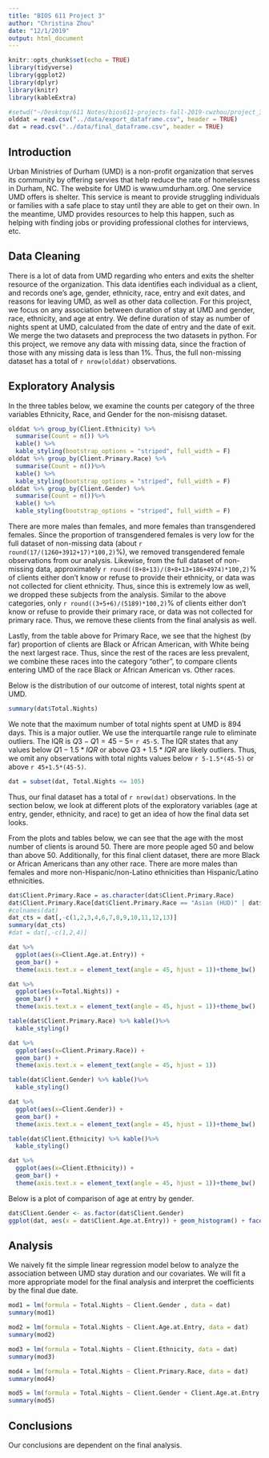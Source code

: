 ```yaml
---
title: "BIOS 611 Project 3"
author: "Christina Zhou"
date: "12/1/2019"
output: html_document
---
```


```r
knitr::opts_chunk$set(echo = TRUE)
library(tidyverse)
library(ggplot2)
library(dplyr)
library(knitr)
library(kableExtra)

#setwd("~/Desktop/611 Notes/bios611-projects-fall-2019-cwzhou/project_3")
olddat = read.csv("../data/export_dataframe.csv", header = TRUE)
dat = read.csv("../data/final_dataframe.csv", header = TRUE)
```

## Introduction

Urban Ministries of Durham (UMD) is a non-profit organization that serves its community by offering servies that help reduce the rate of homelessness in Durham, NC. The website for UMD is www.umdurham.org. One service UMD offers is shelter. This service is meant to provide struggling individuals or families with a safe place to stay until they are able to get on their own. In the meantime, UMD provides resources to help this happen, such as helping with finding jobs or providing professional clothes for interviews, etc.

## Data Cleaning

There is a lot of data from UMD regarding who enters and exits the shelter resource of the organization. This data identifies each individual as a client, and records one's age, gender, ethnicity, race, entry and exit dates, and reasons for leaving UMD, as well as other data collection. For this project, we focus on any association between duration of stay at UMD and gender, race, ethnicity, and age at entry. We define duration of stay as number of nights spent at UMD, calculated from the date of entry and the date of exit. We merge the two datasets and preprocess the two datasets in python. For this project, we remove any data with missing data, since the fraction of those with any missing data is less than 1%. Thus, the full non-missing dataset has a total of `r nrow(olddat)` observations.

## Exploratory Analysis

In the three tables below, we examine the counts per category of the three variables Ethnicity, Race, and Gender for the non-misisng dataset.
```r
olddat %>% group_by(Client.Ethnicity) %>%
  summarise(Count = n()) %>%
  kable() %>%
  kable_styling(bootstrap_options = "striped", full_width = F)
olddat %>% group_by(Client.Primary.Race) %>%
  summarise(Count = n())%>%
  kable() %>%
  kable_styling(bootstrap_options = "striped", full_width = F)
olddat %>% group_by(Client.Gender) %>%
  summarise(Count = n())%>%
  kable() %>%
  kable_styling(bootstrap_options = "striped", full_width = F)
```
There are more males than females, and more females than transgendered females. Since the proportion of transgendered females is very low for the full dataset of non-missing data (about `r round(17/(1260+3912+17)*100,2)`%), we removed transgendered female observations from our analysis. Likewise, from the full dataset of non-missing data, approximately `r round((8+8+13)/(8+8+13+186+4974)*100,2)`% of clients either don't know or refuse to provide their ethnicity, or data was not collected for client ethnicity. Thus, since this is extremely low as well, we dropped these subjects from the analysis. Similar to the above categories, only `r round((3+5+6)/(5189)*100,2)`% of clients either don't know or refuse to provide their primary race, or data was not collected for primary race. Thus, we remove these clients from the final analysis as well.

Lastly, from the table above for Primary Race, we see that the highest (by far) proportion of clients are Black or African American, with White being the next largest race. Thus, since the rest of the races are less prevalent, we combine these races into the category "other", to compare clients entering UMD of the race Black or African American vs. Other races.

Below is the distribution of our outcome of interest, total nights spent at UMD.

```r
summary(dat$Total.Nights)
```
We note that the maximum number of total nights spent at UMD is 894 days. This is a major outlier. We use the interquartile range rule to eliminate outliers. The IQR is $Q3-Q1 = 45-5 =$ `r 45-5`. The IQR states that any values below $Q1 - 1.5*IQR$ or above $Q3 + 1.5*IQR$ are likely outliers. Thus, we omit any observations with total nights values below `r 5-1.5*(45-5)` or above `r 45+1.5*(45-5)`.

```r
dat = subset(dat, Total.Nights <= 105)
```

Thus, our final dataset has a total of `r nrow(dat)` observations. In the section below, we look at different plots of the exploratory variables (age at entry, gender, ethnicity, and race) to get an idea of how the final data set looks.

From the plots and tables below, we can see that the age with the most number of clients is around 50. There are more people aged 50 and below than above 50. Additionally, for this final client dataset, there are more Black or African Americans than any other race. There are more males than females and more non-Hispanic/non-Latino ethnicities than Hispanic/Latino ethnicities.

```r
dat$Client.Primary.Race = as.character(dat$Client.Primary.Race)
dat$Client.Primary.Race[dat$Client.Primary.Race == "Asian (HUD)" | dat$Client.Primary.Race == "White (HUD)" | dat$Client.Primary.Race == "Native Hawaiian or Other Pacific Islander (HUD)" | dat$Client.Primary.Race == "American Indian or Alaska Native (HUD)" ] = "Other"
#colnames(dat)
dat_cts = dat[,-c(1,2,3,4,6,7,8,9,10,11,12,13)]
summary(dat_cts)
#dat = dat[,-c(1,2,4)]

```

```r

dat %>%
  ggplot(aes(x=Client.Age.at.Entry)) +
  geom_bar() +
  theme(axis.text.x = element_text(angle = 45, hjust = 1))+theme_bw()

dat %>%
  ggplot(aes(x=Total.Nights)) +
  geom_bar() +
  theme(axis.text.x = element_text(angle = 45, hjust = 1))+theme_bw()

table(dat$Client.Primary.Race) %>% kable()%>%
  kable_styling()

dat %>%
  ggplot(aes(x=Client.Primary.Race)) +
  geom_bar() +
  theme(axis.text.x = element_text(angle = 45, hjust = 1))

table(dat$Client.Gender) %>% kable()%>%
  kable_styling()

dat %>%
  ggplot(aes(x=Client.Gender)) +
  geom_bar() +
  theme(axis.text.x = element_text(angle = 45, hjust = 1))+theme_bw()

table(dat$Client.Ethnicity) %>% kable()%>%
  kable_styling()

dat %>%
  ggplot(aes(x=Client.Ethnicity)) +
  geom_bar() +
  theme(axis.text.x = element_text(angle = 45, hjust = 1))+theme_bw()

```

Below is a plot of comparison of age at entry by gender.

```r
dat$Client.Gender <- as.factor(dat$Client.Gender)
ggplot(dat, aes(x = dat$Client.Age.at.Entry)) + geom_histogram() + facet_wrap(~Client.Gender) + theme_bw()
```

## Analysis

We naively fit the simple linear regression model below to analyze the association between UMD stay duration and our covariates. We will fit a more appropriate model for the final analysis and interpret the coefficients by the final due date.

```r
mod1 = lm(formula = Total.Nights ~ Client.Gender , data = dat)
summary(mod1)

mod2 = lm(formula = Total.Nights ~ Client.Age.at.Entry, data = dat)
summary(mod2)

mod3 = lm(formula = Total.Nights ~ Client.Ethnicity, data = dat)
summary(mod3)

mod4 = lm(formula = Total.Nights ~ Client.Primary.Race, data = dat)
summary(mod4)

mod5 = lm(formula = Total.Nights ~ Client.Gender + Client.Age.at.Entry + Client.Ethnicity + Client.Primary.Race, data = dat)
summary(mod5)
```

## Conclusions

Our conclusions are dependent on the final analysis.
